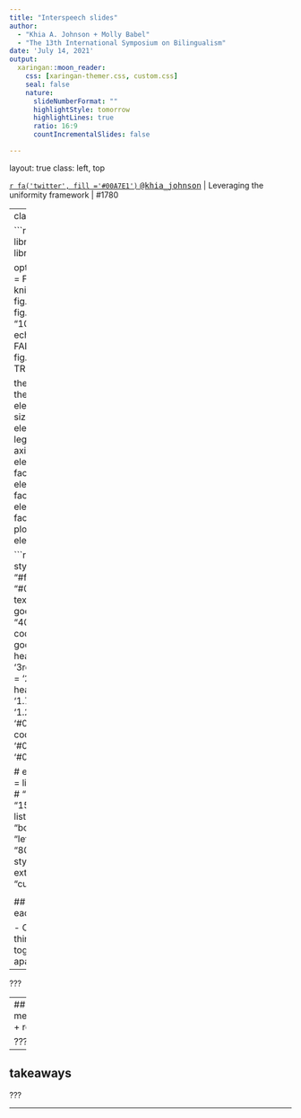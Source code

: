 ```yaml
---
title: "Interspeech slides"
author: 
  - "Khia A. Johnson + Molly Babel"
  - "The 13th International Symposium on Bilingualism"
date: 'July 14, 2021'
output:
  xaringan::moon_reader:
    css: [xaringan-themer.css, custom.css]
    seal: false
    nature:
      slideNumberFormat: ""
      highlightStyle: tomorrow
      highlightLines: true
      ratio: 16:9
      countIncrementalSlides: false

---
```

layout: true
class: left, top

<div class="footer">
<a href="https://twitter.com/khia_johnson">`r fa('twitter', fill ='#00A7E1')` <tt>@khia_johnson</tt></a> | Leveraging the uniformity framework | #1780
</div>

---
class: left, middle

```r
library(fontawesome)
library(tidyverse)
library(ggthemes)

options(htmltools.dir.version = FALSE)
knitr::opts_chunk$set(
  fig.width=9, fig.height=3.5, fig.retina=3,
  out.width = "100%",
  cache = FALSE,
  echo = TRUE,
  message = FALSE, 
  warning = FALSE,
  fig.show = TRUE,
  hiline = TRUE
)

theme_set(theme_clean() + theme(
      legend.title = element_text(face = 'bold', size=10),
      legend.text = element_text(size=10),
      legend.position = 'bottom',
      axis.title.x = element_text(size = 10, face='bold'),
      axis.title.y = element_text(size = 10, face='bold'),
      strip.text = element_text(size=10, face='bold'),
      plot.background = element_blank()
    ))
```

```r
library(xaringanthemer)
style_duo(
  primary_color = "#ffffff", 
  secondary_color = "#002145",
  text_font_google   = google_font("Montserrat", "400", "400i"),
  code_font_google   = google_font("Fira Mono"),
  header_h1_font_size = '3rem',
  header_h2_font_size = '2.25rem',
  header_h3_font_size = '1.75rem',
  text_font_size = '1.25rem',
  text_color = '#002145',
  code_inline_color = '#00A7E1',
  link_color = '#00A7E1'
)

# extra_css <- list(
#   ".small" = list("font-size" = "80%"),
#   ".big" = list("font-size" = "150%"),
#   ".header" = list("position" = "absolute", "bottom" = "12px", "left"="20px", "font-size" = "80%")
# )
# style_extra_css(css = extra_css, outfile = "custom.css")
```

<!-- ## Leveraging the uniformity framework to examine crosslinguistic similarity for long-lag stops in spontaneous Cantonese-English bilingual speech -->
<!-- #### Khia A. Johnson  -->
<!-- Department of Linguistics<br>University of British Columbia -->
<!-- ??? -->

## languages influence each other

- CLI work based on telling things apart
- telling things together vs. telling things apart
- 

???


---
## methods + results


???


---

## takeaways


???


---
